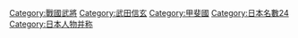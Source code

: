 {{catmore}}

[[Category:戰國武將|Category:戰國武將]]
[[Category:武田信玄|Category:武田信玄]]
[[Category:甲斐國|Category:甲斐國]]
[[Category:日本名數24|Category:日本名數24]]
[[Category:日本人物并称|Category:日本人物并称]]